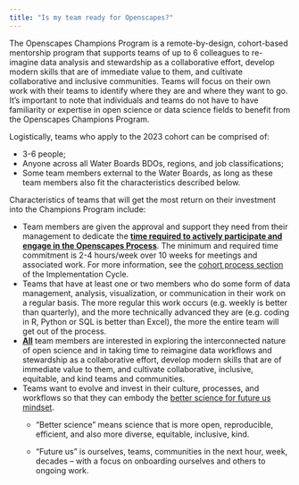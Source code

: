 ```yaml
---
title: "Is my team ready for Openscapes?"
---
```


The Openscapes Champions Program is a remote-by-design, cohort-based mentorship program that supports teams of up to 6 colleagues to re-imagine data analysis and stewardship as a collaborative effort, develop modern skills that are of immediate value to them, and cultivate collaborative and inclusive communities. Teams will focus on their own work with their teams to identify where they are and where they want to go. It's important to note that individuals and teams do not have to have familiarity or expertise in open science or data science fields to benefit from the Openscapes Champions Program.

Logistically, teams who apply to the 2023 cohort can be comprised of:

-   3-6 people;
-   Anyone across all Water Boards BDOs, regions, and job classifications;
-   Some team members external to the Water Boards, as long as these team members also fit the characteristics described below.

Characteristics of teams that will get the most return on their investment into the Champions Program include:

-   Team members are given the approval and support they need from their management to dedicate the [**time required to actively participate and engage in the Openscapes Process**]{.underline}. The minimum and required time commitment is 2-4 hours/week over 10 weeks for meetings and associated work. For more information, see the [cohort process section](https://cawaterboarddatacenter.github.io/swrcb-openscapes/about_at_swrcb/implementation.html#cohort-process) of the Implementation Cycle.
-   Teams that have at least one or two members who do some form of data management, analysis, visualization, or communication in their work on a regular basis. The more regular this work occurs (e.g. weekly is better than quarterly), and the more technically advanced they are (e.g. coding in R, Python or SQL is better than Excel), the more the entire team will get out of the process.
-   [**All**]{.underline} team members are interested in exploring the interconnected nature of open science and in taking time to reimagine data workflows and stewardship as a collaborative effort, develop modern skills that are of immediate value to them, and cultivate collaborative, inclusive, equitable, and kind teams and communities.
-   Teams want to evolve and invest in their culture, processes, and workflows so that they can embody the [better science for future us mindset](https://www.openscapes.org/blog/2021/09/15/better-science-for-future-us/).
    -   "Better science" means science that is more open, reproducible, efficient, and also more diverse, equitable, inclusive, kind.

    -   "Future us" is ourselves, teams, communities in the next hour, week, decades -- with a focus on onboarding ourselves and others to ongoing work.
